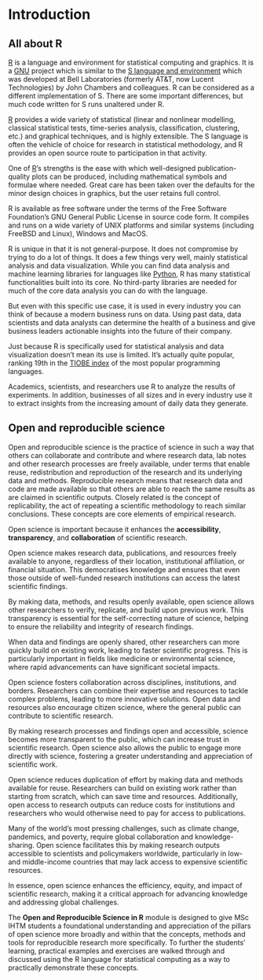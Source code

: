 
# Introduction {#sec-introduction .unnumbered}

## All about R

[R](https://r-project.org) is a language and environment for statistical computing and graphics. It is a [GNU](https://en.wikipedia.org/wiki/GNU) project which is similar to the [S language and environment](https://en.wikipedia.org/wiki/S_(programming_language)) which was developed at Bell Laboratories (formerly AT&T, now Lucent Technologies) by John Chambers and colleagues. R can be considered as a different implementation of S. There are some important differences, but much code written for S runs unaltered under R.

[R](https://r-project.org) provides a wide variety of statistical (linear and nonlinear modelling, classical statistical tests, time-series analysis, classification, clustering, etc.) and graphical techniques, and is highly extensible. The S language is often the vehicle of choice for research in statistical methodology, and R provides an open source route to participation in that activity.

One of [R](https://r-project.org)’s strengths is the ease with which well-designed publication-quality plots can be produced, including mathematical symbols and formulae where needed. Great care has been taken over the defaults for the minor design choices in graphics, but the user retains full control.

R is available as free software under the terms of the Free Software Foundation’s GNU General Public License in source code form. It compiles and runs on a wide variety of UNIX platforms and similar systems (including FreeBSD and Linux), Windows and MacOS.

R is unique in that it is not general-purpose. It does not compromise by trying to do a lot of things. It does a few things very well, mainly statistical analysis and data visualization. While you can find data analysis and machine learning libraries for languages like [Python](https://www.python.org/), R has many statistical functionalities built into its core. No third-party libraries are needed for much of the core data analysis you can do with the language.

But even with this specific use case, it is used in every industry you can think of because a modern business runs on data. Using past data, data scientists and data analysts can determine the health of a business and give business leaders actionable insights into the future of their company.

Just because R is specifically used for statistical analysis and data visualization doesn't mean its use is limited. It’s actually quite popular, ranking 19th in the [TIOBE index](https://www.tiobe.com/tiobe-index/) of the most popular programming languages.

Academics, scientists, and researchers use R to analyze the results of experiments. In addition, businesses of all sizes and in every industry use it to extract insights from the increasing amount of daily data they generate.

## Open and reproducible science

Open and reproducible science is the practice of science in such a way that others can collaborate and contribute and where research data, lab notes and other research processes are freely available, under terms that enable reuse, redistribution and reproduction of the research and its underlying data and methods. Reproducible research means that research data and code are made available so that others are able to reach the same results as are claimed in scientific outputs. Closely related is the concept of replicability, the act of repeating a scientific methodology to reach similar conclusions. These concepts are core elements of empirical research.

Open science is important because it enhances the **accessibility**, **transparency**, and **collaboration** of scientific research.

Open science makes research data, publications, and resources freely available to anyone, regardless of their location, institutional affiliation, or financial situation. This democratises knowledge and ensures that even those outside of well-funded research institutions can access the latest scientific findings.

By making data, methods, and results openly available, open science allows other researchers to verify, replicate, and build upon previous work. This transparency is essential for the self-correcting nature of science, helping to ensure the reliability and integrity of research findings.

When data and findings are openly shared, other researchers can more quickly build on existing work, leading to faster scientific progress. This is particularly important in fields like medicine or environmental science, where rapid advancements can have significant societal impacts.

Open science fosters collaboration across disciplines, institutions, and borders. Researchers can combine their expertise and resources to tackle complex problems, leading to more innovative solutions. Open data and resources also encourage citizen science, where the general public can contribute to scientific research.

By making research processes and findings open and accessible, science becomes more transparent to the public, which can increase trust in scientific research. Open science also allows the public to engage more directly with science, fostering a greater understanding and appreciation of scientific work.

Open science reduces duplication of effort by making data and methods available for reuse. Researchers can build on existing work rather than starting from scratch, which can save time and resources. Additionally, open access to research outputs can reduce costs for institutions and researchers who would otherwise need to pay for access to publications.

Many of the world’s most pressing challenges, such as climate change, pandemics, and poverty, require global collaboration and knowledge-sharing. Open science facilitates this by making research outputs accessible to scientists and policymakers worldwide, particularly in low- and middle-income countries that may lack access to expensive scientific resources.

In essence, open science enhances the efficiency, equity, and impact of scientific research, making it a critical approach for advancing knowledge and addressing global challenges.

The **Open and Reproducible Science in R** module is designed to give MSc IHTM students a foundational understanding and appreciation of the pillars of open science more broadly and within that the concepts, methods and tools for reproducible research more specifically. To further the students' learning, practical examples and exercises are walked through and discussed using the R language for statistical computing as a way to practically demonstrate these concepts.
